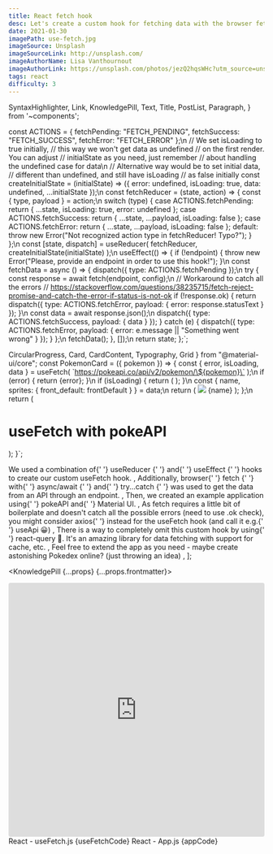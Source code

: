 ```yaml
---
title: React fetch hook
desc: Let's create a custom hook for fetching data with the browser fetch which we'll use for getting some Pokemons from pokeAPI.
date: 2021-01-30
imagePath: use-fetch.jpg
imageSource: Unsplash
imageSourceLink: http://unsplash.com/
imageAuthorName: Lisa Vanthournout
imageAuthorLink: https://unsplash.com/photos/jezQ2hqsWHc?utm_source=unsplash&utm_medium=referral&utm_content=creditShareLink
tags: react
difficulty: 3
---
```


  SyntaxHighlighter,
  Link,
  KnowledgePill,
  Text,
  Title,
  PostList,
  Paragraph,
} from '~components';

const ACTIONS = {
  fetchPending: "FETCH_PENDING",
  fetchSuccess: "FETCH_SUCCESS",
  fetchError: "FETCH_ERROR"
};\n
// We set isLoading to true initially,
// this way we won't get data as undefined
// on the first render. You can adjust
// initialState as you need, just remember
// about handling the undefined case for data\n
// Alternative way would be to set initial data,
// different than undefined, and still have isLoading
// as false initially
const createInitialState = (initialState) => ({
  error: undefined,
  isLoading: true,
  data: undefined,
  ...initialState
});\n
const fetchReducer = (state, action) => {
  const { type, payload } = action;\n
  switch (type) {
    case ACTIONS.fetchPending:
      return { ...state, isLoading: true, error: undefined };
    case ACTIONS.fetchSuccess:
      return { ...state, ...payload, isLoading: false };
    case ACTIONS.fetchError:
      return { ...state, ...payload, isLoading: false };
    default:
      throw new Error("Not recognized action type in fetchReducer! Typo?");
  }
};\n
  const [state, dispatch] = useReducer(
    fetchReducer,
    createInitialState(initialState)
  );\n
  useEffect(() => {
    if (!endpoint) {
      throw new Error("Please, provide an endpoint in order to use this hook!");
    }\n
    const fetchData = async () => {
      dispatch({ type: ACTIONS.fetchPending });\n
      try {
        const response = await fetch(endpoint, config);\n
        // Workaround to catch all the errors
        // https://stackoverflow.com/questions/38235715/fetch-reject-promise-and-catch-the-error-if-status-is-not-ok
        if (!response.ok) {
          return dispatch({
            type: ACTIONS.fetchError,
            payload: { error: response.statusText }
          });
        }\n
        const data = await response.json();\n
        dispatch({ type: ACTIONS.fetchSuccess, payload: { data } });
      } catch (e) {
        dispatch({
          type: ACTIONS.fetchError,
          payload: { error: e.message || "Something went wrong" }
        });
      }
    };\n
    fetchData();
  }, []);\n
  return state;
};`;

  CircularProgress,
  Card,
  CardContent,
  Typography,
  Grid
} from "@material-ui/core";
const PokemonCard = ({ pokemon }) => {
  const { error, isLoading, data } = useFetch(
    \`https://pokeapi.co/api/v2/pokemon/\${pokemon}\`
  );\n
  if (error) {
    return <Alert severity="error">{error}</Alert>;
  }\n
  if (isLoading) {
    return (
      <Grid container justify="center">
        <CircularProgress />
      </Grid>
    );
  }\n
  const {
    name,
    sprites: { front_default: frontDefault }
  } = data;\n
  return (
    <Card>
      <img src={frontDefault} />
      <CardContent>
        <Typography gutterBottom variant="h5" component="h2">
          {name}
        </Typography>
      </CardContent>
    </Card>
  );
};\n
  return (
    <div className="App">
      <h1>useFetch with pokeAPI</h1>
      <Grid container justify="center" spacing={1}>
        <Grid item xs={8} sm={6}>
          <PokemonCard pokemon="charizard" />
        </Grid>
        <Grid item xs={8} sm={6}>
          <PokemonCard pokemon="pikachu" />
        </Grid>
        <Grid item xs={8} sm={6}>
          <PokemonCard pokemon="psyduck" />
        </Grid>
        <Grid item xs={8} sm={6}>
          <PokemonCard pokemon="squirtle" />
        </Grid>
      </Grid>
    </div>
  );
}`;

  <Text>
    We used a combination of{' '}
    <Link href="https://reactjs.org/docs/hooks-reference.html#usereducer">
      useReducer
    </Link>{' '}
    and{' '}
    <Link href="https://reactjs.org/docs/hooks-reference.html#useeffect">
      useEffect
    </Link>{' '}
    hooks to create our custom <Text code>useFetch</Text> hook.
  </Text>,
  <Text>
    Additionally, browser{' '}
    <Link href="https://developer.mozilla.org/en-US/docs/Web/API/Fetch_API/Using_Fetch">
      fetch
    </Link>{' '}
    with{' '}
    <Link href="https://developer.mozilla.org/en-US/docs/Learn/JavaScript/Asynchronous/Async_await">
      async/await
    </Link>{' '}
    and{' '}
    <Link href="https://developer.mozilla.org/en-US/docs/Web/JavaScript/Reference/Statements/try...catch">
      try...catch
    </Link>{' '}
    was used to get the data from an API through an endpoint.
  </Text>,
  <Text>
    Then, we created an example application using{' '}
    <Link href="https://pokeapi.co/">pokeAPI</Link> and{' '}
    <Link href="https://material-ui.com/">Material UI</Link>.
  </Text>,
  <Text>
    As <Text code>fetch</Text> requires a little bit of boilerplate and doesn't
    catch all the possible errors (need to use <Text code>.ok</Text> check), you
    might consider <Link href="https://github.com/axios/axios">axios</Link>{' '}
    instead for the <Text code>useFetch</Text> hook (and call it e.g.{' '}
    <Text code>useApi</Text> 😀)
  </Text>,
  <Text>
    There is a way to completely omit this custom hook by using{' '}
    <Link href="https://react-query.tanstack.com/">react-query</Link> 🙈. It's
    an amazing library for data fetching with support for cache, etc.
  </Text>,
  <Text>
    Feel free to extend the app as you need - maybe create astonishing Pokedex
    online? (just throwing an idea)
  </Text>,
];

<KnowledgePill {...props} {...props.frontmatter}>
  <Title level={4} transform="none">
    Preview
  </Title>
  <Paragraph>
    <iframe
      src="https://codesandbox.io/embed/objective-archimedes-d2dz1?fontsize=14&hidenavigation=1&theme=dark"
      style="width:100%; height:500px; border:0; border-radius: 4px; overflow:hidden;"
      title="objective-archimedes-d2dz1"
      allow="accelerometer; ambient-light-sensor; camera; encrypted-media; geolocation; gyroscope; hid; microphone; midi; payment; usb; vr; xr-spatial-tracking"
      sandbox="allow-forms allow-modals allow-popups allow-presentation allow-same-origin allow-scripts"
    ></iframe>
  </Paragraph>
  <Title level={4} transform="none">
    Fetch them all!
  </Title>
  <Text size="small">React - useFetch.js</Text>
  <SyntaxHighlighter language="javascript" title="React - useFetch.js">
    {useFetchCode}
  </SyntaxHighlighter>
  <Text size="small">React - App.js</Text>
  <SyntaxHighlighter language="javascript" title="React - App.js">
    {appCode}
  </SyntaxHighlighter>
  <Title level={4} transform="none">
    Summary
  </Title>
  <PostList data={listData} />
</KnowledgePill>
